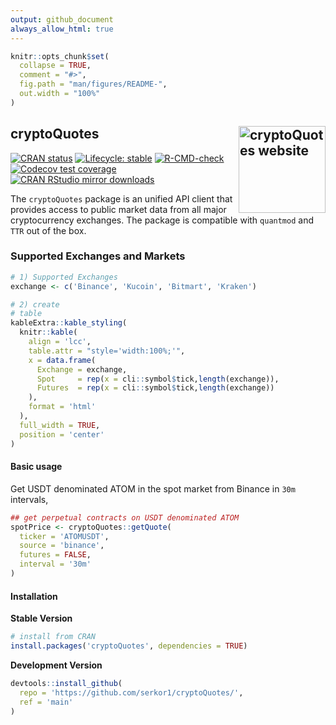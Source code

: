 ```yaml
---
output: github_document
always_allow_html: true
---
```


<!-- README.md is generated from README.Rmd. Please edit that file -->

```r
knitr::opts_chunk$set(
  collapse = TRUE,
  comment = "#>",
  fig.path = "man/figures/README-",
  out.width = "100%"
)
```

## cryptoQuotes <a href="https://serkor1.github.io/cryptoQuotes/"><img src="man/figures/logo.png" align="right" height="139" alt="cryptoQuotes website" /></a>

<!-- badges: start -->
[![CRAN status](https://www.r-pkg.org/badges/version/cryptoQuotes)](https://CRAN.R-project.org/package=cryptoQuotes)
[![Lifecycle: stable](https://img.shields.io/badge/lifecycle-stable-brightgreen.svg)](https://lifecycle.r-lib.org/articles/stages.html#stable)
[![R-CMD-check](https://github.com/serkor1/cryptoQuotes/actions/workflows/R-CMD-check.yaml/badge.svg)](https://github.com/serkor1/cryptoQuotes/actions/workflows/R-CMD-check.yaml)
[![Codecov test coverage](https://codecov.io/gh/serkor1/cryptoQuotes/branch/main/graph/badge.svg)](https://app.codecov.io/gh/serkor1/cryptoQuotes?branch=main)
[![CRAN RStudio mirror downloads](https://cranlogs.r-pkg.org/badges/last-month/cryptoQuotes?color=blue)](https://r-pkg.org/pkg/cryptoQuotes)
<!-- badges: end -->

The `cryptoQuotes` package is an unified API client that provides access to public market data from all major cryptocurrency exchanges. The package is compatible with `quantmod` and `TTR` out of the box.

### Supported Exchanges and Markets

<div align="center">

```r
# 1) Supported Exchanges
exchange <- c('Binance', 'Kucoin', 'Bitmart', 'Kraken')

# 2) create
# table
kableExtra::kable_styling(
  knitr::kable(
    align = 'lcc',
    table.attr = "style='width:100%;'",
    x = data.frame(
      Exchange = exchange,
      Spot     = rep(x = cli::symbol$tick,length(exchange)),
      Futures  = rep(x = cli::symbol$tick,length(exchange))
    ),
    format = 'html'
  ),
  full_width = TRUE,
  position = 'center'
)
```

</div>

#### Basic usage

Get USDT denominated ATOM in the spot market from Binance in `30m` intervals,

```r
## get perpetual contracts on USDT denominated ATOM
spotPrice <- cryptoQuotes::getQuote(
  ticker = 'ATOMUSDT',
  source = 'binance',
  futures = FALSE,
  interval = '30m'
)
```


#### Installation

**Stable Version**
```r
# install from CRAN
install.packages('cryptoQuotes', dependencies = TRUE)
```

**Development Version**
```r
devtools::install_github(
  repo = 'https://github.com/serkor1/cryptoQuotes/',
  ref = 'main'
)
```
